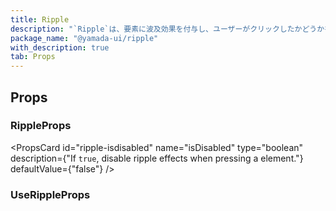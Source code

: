 ```yaml
---
title: Ripple
description: "`Ripple`は、要素に波及効果を付与し、ユーザーがクリックしたかどうかを認識させるコンポーネントです。"
package_name: "@yamada-ui/ripple"
with_description: true
tab: Props
---
```


## Props

### RippleProps

<PropsCard
  id="ripple-onclear"
  name="onClear"
  required
  type="(key: Key) => void"
/>

<PropsCard id="ripple-ripples" name="ripples" required type="RippleOptions[]" />

<PropsCard id="ripple-about" name="about" type="string" />

<PropsCard id="ripple-accesskey" name="accessKey" type="string" />

<PropsCard
  id="ripple-aria-activedescendant"
  name="aria-activedescendant"
  type="string"
/>

<PropsCard id="ripple-aria-atomic" name="aria-atomic" type="Booleanish" />

<PropsCard
  id="ripple-aria-autocomplete"
  name="aria-autocomplete"
  type='"list" | "none" | "inline" | "both"'
/>

<PropsCard
  id="ripple-aria-braillelabel"
  name="aria-braillelabel"
  type="string"
/>

<PropsCard
  id="ripple-aria-brailleroledescription"
  name="aria-brailleroledescription"
  type="string"
/>

<PropsCard id="ripple-aria-busy" name="aria-busy" type="Booleanish" />

<PropsCard
  id="ripple-aria-checked"
  name="aria-checked"
  type='boolean | "true" | "false" | "mixed"'
/>

<PropsCard id="ripple-aria-colcount" name="aria-colcount" type="number" />

<PropsCard id="ripple-aria-colindex" name="aria-colindex" type="number" />

<PropsCard
  id="ripple-aria-colindextext"
  name="aria-colindextext"
  type="string"
/>

<PropsCard id="ripple-aria-colspan" name="aria-colspan" type="number" />

<PropsCard id="ripple-aria-controls" name="aria-controls" type="string" />

<PropsCard
  id="ripple-aria-current"
  name="aria-current"
  type='type ONLY_FOR_FORMAT =
  | boolean
  | "time"
  | "true"
  | "false"
  | "step"
  | "page"
  | "location"
  | "date"'
/>

<PropsCard id="ripple-aria-describedby" name="aria-describedby" type="string" />

<PropsCard id="ripple-aria-description" name="aria-description" type="string" />

<PropsCard id="ripple-aria-details" name="aria-details" type="string" />

<PropsCard id="ripple-aria-disabled" name="aria-disabled" type="Booleanish" />

<PropsCard
  id="ripple-aria-dropeffect"
  name="aria-dropeffect"
  type='"link" | "none" | "copy" | "execute" | "move" | "popup"'
/>

<PropsCard
  id="ripple-aria-errormessage"
  name="aria-errormessage"
  type="string"
/>

<PropsCard id="ripple-aria-expanded" name="aria-expanded" type="Booleanish" />

<PropsCard id="ripple-aria-flowto" name="aria-flowto" type="string" />

<PropsCard id="ripple-aria-grabbed" name="aria-grabbed" type="Booleanish" />

<PropsCard
  id="ripple-aria-haspopup"
  name="aria-haspopup"
  type='type ONLY_FOR_FORMAT =
  | boolean
  | "dialog"
  | "menu"
  | "true"
  | "false"
  | "grid"
  | "listbox"
  | "tree"'
/>

<PropsCard id="ripple-aria-hidden" name="aria-hidden" type="Booleanish" />

<PropsCard
  id="ripple-aria-invalid"
  name="aria-invalid"
  type='boolean | "true" | "false" | "grammar" | "spelling"'
/>

<PropsCard
  id="ripple-aria-keyshortcuts"
  name="aria-keyshortcuts"
  type="string"
/>

<PropsCard id="ripple-aria-label" name="aria-label" type="string" />

<PropsCard id="ripple-aria-labelledby" name="aria-labelledby" type="string" />

<PropsCard id="ripple-aria-level" name="aria-level" type="number" />

<PropsCard
  id="ripple-aria-live"
  name="aria-live"
  type='"off" | "assertive" | "polite"'
/>

<PropsCard id="ripple-aria-modal" name="aria-modal" type="Booleanish" />

<PropsCard id="ripple-aria-multiline" name="aria-multiline" type="Booleanish" />

<PropsCard
  id="ripple-aria-multiselectable"
  name="aria-multiselectable"
  type="Booleanish"
/>

<PropsCard
  id="ripple-aria-orientation"
  name="aria-orientation"
  type='"horizontal" | "vertical"'
/>

<PropsCard id="ripple-aria-owns" name="aria-owns" type="string" />

<PropsCard id="ripple-aria-placeholder" name="aria-placeholder" type="string" />

<PropsCard id="ripple-aria-posinset" name="aria-posinset" type="number" />

<PropsCard
  id="ripple-aria-pressed"
  name="aria-pressed"
  type='boolean | "true" | "false" | "mixed"'
/>

<PropsCard id="ripple-aria-readonly" name="aria-readonly" type="Booleanish" />

<PropsCard
  id="ripple-aria-relevant"
  name="aria-relevant"
  type='type ONLY_FOR_FORMAT =
  | "text"
  | "all"
  | "additions"
  | "additions removals"
  | "additions text"
  | "removals"
  | "removals additions"
  | "removals text"
  | "text additions"
  | "text removals"'
/>

<PropsCard id="ripple-aria-required" name="aria-required" type="Booleanish" />

<PropsCard
  id="ripple-aria-roledescription"
  name="aria-roledescription"
  type="string"
/>

<PropsCard id="ripple-aria-rowcount" name="aria-rowcount" type="number" />

<PropsCard id="ripple-aria-rowindex" name="aria-rowindex" type="number" />

<PropsCard
  id="ripple-aria-rowindextext"
  name="aria-rowindextext"
  type="string"
/>

<PropsCard id="ripple-aria-rowspan" name="aria-rowspan" type="number" />

<PropsCard id="ripple-aria-selected" name="aria-selected" type="Booleanish" />

<PropsCard id="ripple-aria-setsize" name="aria-setsize" type="number" />

<PropsCard
  id="ripple-aria-sort"
  name="aria-sort"
  type='"none" | "ascending" | "descending" | "other"'
/>

<PropsCard id="ripple-aria-valuemax" name="aria-valuemax" type="number" />

<PropsCard id="ripple-aria-valuemin" name="aria-valuemin" type="number" />

<PropsCard id="ripple-aria-valuenow" name="aria-valuenow" type="number" />

<PropsCard id="ripple-aria-valuetext" name="aria-valuetext" type="string" />

<PropsCard
  id="ripple-as"
  name="as"
  type='"symbol" | "object" | "a" | "abbr" | "address" | "area" | "article" | "aside" | "audio" | "b" | "base" | "bdi" | "bdo" | "big" | "blockquote" | "body" | "br" | "button" | "canvas" | ... 149 more ... | "view"'
/>

<PropsCard id="ripple-autocapitalize" name="autoCapitalize" type="string" />

<PropsCard id="ripple-autocorrect" name="autoCorrect" type="string" />

<PropsCard id="ripple-autofocus" name="autoFocus" type="boolean" />

<PropsCard id="ripple-autosave" name="autoSave" type="string" />

<PropsCard id="ripple-classname" name="className" type="string" />

<PropsCard id="ripple-color" name="color" type="string" />

<PropsCard id="ripple-content" name="content" type="string" />

<PropsCard
  id="ripple-contenteditable"
  name="contentEditable"
  type='"inherit" | Booleanish | "plaintext-only"'
/>

<PropsCard id="ripple-contextmenu" name="contextMenu" type="string" />

<PropsCard
  id="ripple-dangerouslysetinnerhtml"
  name="dangerouslySetInnerHTML"
  type="{ __html: string | TrustedHTML }"
/>

<PropsCard id="ripple-datatype" name="datatype" type="string" />

<PropsCard id="ripple-defaultchecked" name="defaultChecked" type="boolean" />

<PropsCard
  id="ripple-defaultvalue"
  name="defaultValue"
  type="string | number | readonly string[]"
/>

<PropsCard id="ripple-dir" name="dir" type="string" />

<PropsCard id="ripple-draggable" name="draggable" type="Booleanish" />

<PropsCard id="ripple-hidden" name="hidden" type="boolean" />

<PropsCard id="ripple-id" name="id" type="string" />

<PropsCard id="ripple-inlist" name="inlist" type="any" />

<PropsCard
  id="ripple-inputmode"
  name="inputMode"
  type='type ONLY_FOR_FORMAT =
  | "search"
  | "text"
  | "none"
  | "tel"
  | "url"
  | "email"
  | "numeric"
  | "decimal"'
/>

<PropsCard id="ripple-is" name="is" type="string" />

<PropsCard
  id="ripple-isdisabled"
  name="isDisabled"
  type="boolean"
  description={"If `true`, disable ripple effects when pressing a element."}
  defaultValue={"false"}
/>

<PropsCard id="ripple-itemid" name="itemID" type="string" />

<PropsCard id="ripple-itemprop" name="itemProp" type="string" />

<PropsCard id="ripple-itemref" name="itemRef" type="string" />

<PropsCard id="ripple-itemscope" name="itemScope" type="boolean" />

<PropsCard id="ripple-itemtype" name="itemType" type="string" />

<PropsCard id="ripple-lang" name="lang" type="string" />

<PropsCard id="ripple-nonce" name="nonce" type="string" />

<PropsCard
  id="ripple-onabort"
  name="onAbort"
  type="ReactEventHandler<HTMLSpanElement>"
/>

<PropsCard
  id="ripple-onabortcapture"
  name="onAbortCapture"
  type="ReactEventHandler<HTMLSpanElement>"
/>

<PropsCard
  id="ripple-onanimationend"
  name="onAnimationEnd"
  type="AnimationEventHandler<HTMLSpanElement>"
/>

<PropsCard
  id="ripple-onanimationendcapture"
  name="onAnimationEndCapture"
  type="AnimationEventHandler<HTMLSpanElement>"
/>

<PropsCard
  id="ripple-onanimationiteration"
  name="onAnimationIteration"
  type="AnimationEventHandler<HTMLSpanElement>"
/>

<PropsCard
  id="ripple-onanimationiterationcapture"
  name="onAnimationIterationCapture"
  type="AnimationEventHandler<HTMLSpanElement>"
/>

<PropsCard
  id="ripple-onanimationstartcapture"
  name="onAnimationStartCapture"
  type="AnimationEventHandler<HTMLSpanElement>"
/>

<PropsCard
  id="ripple-onauxclick"
  name="onAuxClick"
  type="MouseEventHandler<HTMLSpanElement>"
/>

<PropsCard
  id="ripple-onauxclickcapture"
  name="onAuxClickCapture"
  type="MouseEventHandler<HTMLSpanElement>"
/>

<PropsCard
  id="ripple-onbeforeinput"
  name="onBeforeInput"
  type="FormEventHandler<HTMLSpanElement>"
/>

<PropsCard
  id="ripple-onbeforeinputcapture"
  name="onBeforeInputCapture"
  type="FormEventHandler<HTMLSpanElement>"
/>

<PropsCard
  id="ripple-onblur"
  name="onBlur"
  type="FocusEventHandler<HTMLSpanElement>"
/>

<PropsCard
  id="ripple-onblurcapture"
  name="onBlurCapture"
  type="FocusEventHandler<HTMLSpanElement>"
/>

<PropsCard
  id="ripple-oncanplay"
  name="onCanPlay"
  type="ReactEventHandler<HTMLSpanElement>"
/>

<PropsCard
  id="ripple-oncanplaycapture"
  name="onCanPlayCapture"
  type="ReactEventHandler<HTMLSpanElement>"
/>

<PropsCard
  id="ripple-oncanplaythrough"
  name="onCanPlayThrough"
  type="ReactEventHandler<HTMLSpanElement>"
/>

<PropsCard
  id="ripple-oncanplaythroughcapture"
  name="onCanPlayThroughCapture"
  type="ReactEventHandler<HTMLSpanElement>"
/>

<PropsCard
  id="ripple-onchange"
  name="onChange"
  type="FormEventHandler<HTMLSpanElement>"
/>

<PropsCard
  id="ripple-onchangecapture"
  name="onChangeCapture"
  type="FormEventHandler<HTMLSpanElement>"
/>

<PropsCard
  id="ripple-onclick"
  name="onClick"
  type="MouseEventHandler<HTMLSpanElement>"
/>

<PropsCard
  id="ripple-onclickcapture"
  name="onClickCapture"
  type="MouseEventHandler<HTMLSpanElement>"
/>

<PropsCard
  id="ripple-oncompositionend"
  name="onCompositionEnd"
  type="CompositionEventHandler<HTMLSpanElement>"
/>

<PropsCard
  id="ripple-oncompositionendcapture"
  name="onCompositionEndCapture"
  type="CompositionEventHandler<HTMLSpanElement>"
/>

<PropsCard
  id="ripple-oncompositionstart"
  name="onCompositionStart"
  type="CompositionEventHandler<HTMLSpanElement>"
/>

<PropsCard
  id="ripple-oncompositionstartcapture"
  name="onCompositionStartCapture"
  type="CompositionEventHandler<HTMLSpanElement>"
/>

<PropsCard
  id="ripple-oncompositionupdate"
  name="onCompositionUpdate"
  type="CompositionEventHandler<HTMLSpanElement>"
/>

<PropsCard
  id="ripple-oncompositionupdatecapture"
  name="onCompositionUpdateCapture"
  type="CompositionEventHandler<HTMLSpanElement>"
/>

<PropsCard
  id="ripple-oncontextmenu"
  name="onContextMenu"
  type="MouseEventHandler<HTMLSpanElement>"
/>

<PropsCard
  id="ripple-oncontextmenucapture"
  name="onContextMenuCapture"
  type="MouseEventHandler<HTMLSpanElement>"
/>

<PropsCard
  id="ripple-oncopy"
  name="onCopy"
  type="ClipboardEventHandler<HTMLSpanElement>"
/>

<PropsCard
  id="ripple-oncopycapture"
  name="onCopyCapture"
  type="ClipboardEventHandler<HTMLSpanElement>"
/>

<PropsCard
  id="ripple-oncut"
  name="onCut"
  type="ClipboardEventHandler<HTMLSpanElement>"
/>

<PropsCard
  id="ripple-oncutcapture"
  name="onCutCapture"
  type="ClipboardEventHandler<HTMLSpanElement>"
/>

<PropsCard
  id="ripple-ondoubleclick"
  name="onDoubleClick"
  type="MouseEventHandler<HTMLSpanElement>"
/>

<PropsCard
  id="ripple-ondoubleclickcapture"
  name="onDoubleClickCapture"
  type="MouseEventHandler<HTMLSpanElement>"
/>

<PropsCard
  id="ripple-ondragcapture"
  name="onDragCapture"
  type="DragEventHandler<HTMLSpanElement>"
/>

<PropsCard
  id="ripple-ondragendcapture"
  name="onDragEndCapture"
  type="DragEventHandler<HTMLSpanElement>"
/>

<PropsCard
  id="ripple-ondragenter"
  name="onDragEnter"
  type="DragEventHandler<HTMLSpanElement>"
/>

<PropsCard
  id="ripple-ondragentercapture"
  name="onDragEnterCapture"
  type="DragEventHandler<HTMLSpanElement>"
/>

<PropsCard
  id="ripple-ondragexit"
  name="onDragExit"
  type="DragEventHandler<HTMLSpanElement>"
/>

<PropsCard
  id="ripple-ondragexitcapture"
  name="onDragExitCapture"
  type="DragEventHandler<HTMLSpanElement>"
/>

<PropsCard
  id="ripple-ondragleave"
  name="onDragLeave"
  type="DragEventHandler<HTMLSpanElement>"
/>

<PropsCard
  id="ripple-ondragleavecapture"
  name="onDragLeaveCapture"
  type="DragEventHandler<HTMLSpanElement>"
/>

<PropsCard
  id="ripple-ondragover"
  name="onDragOver"
  type="DragEventHandler<HTMLSpanElement>"
/>

<PropsCard
  id="ripple-ondragovercapture"
  name="onDragOverCapture"
  type="DragEventHandler<HTMLSpanElement>"
/>

<PropsCard
  id="ripple-ondragstartcapture"
  name="onDragStartCapture"
  type="DragEventHandler<HTMLSpanElement>"
/>

<PropsCard
  id="ripple-ondrop"
  name="onDrop"
  type="DragEventHandler<HTMLSpanElement>"
/>

<PropsCard
  id="ripple-ondropcapture"
  name="onDropCapture"
  type="DragEventHandler<HTMLSpanElement>"
/>

<PropsCard
  id="ripple-ondurationchange"
  name="onDurationChange"
  type="ReactEventHandler<HTMLSpanElement>"
/>

<PropsCard
  id="ripple-ondurationchangecapture"
  name="onDurationChangeCapture"
  type="ReactEventHandler<HTMLSpanElement>"
/>

<PropsCard
  id="ripple-onemptied"
  name="onEmptied"
  type="ReactEventHandler<HTMLSpanElement>"
/>

<PropsCard
  id="ripple-onemptiedcapture"
  name="onEmptiedCapture"
  type="ReactEventHandler<HTMLSpanElement>"
/>

<PropsCard
  id="ripple-onencrypted"
  name="onEncrypted"
  type="ReactEventHandler<HTMLSpanElement>"
/>

<PropsCard
  id="ripple-onencryptedcapture"
  name="onEncryptedCapture"
  type="ReactEventHandler<HTMLSpanElement>"
/>

<PropsCard
  id="ripple-onended"
  name="onEnded"
  type="ReactEventHandler<HTMLSpanElement>"
/>

<PropsCard
  id="ripple-onendedcapture"
  name="onEndedCapture"
  type="ReactEventHandler<HTMLSpanElement>"
/>

<PropsCard
  id="ripple-onerror"
  name="onError"
  type="ReactEventHandler<HTMLSpanElement>"
/>

<PropsCard
  id="ripple-onerrorcapture"
  name="onErrorCapture"
  type="ReactEventHandler<HTMLSpanElement>"
/>

<PropsCard
  id="ripple-onfocus"
  name="onFocus"
  type="FocusEventHandler<HTMLSpanElement>"
/>

<PropsCard
  id="ripple-onfocuscapture"
  name="onFocusCapture"
  type="FocusEventHandler<HTMLSpanElement>"
/>

<PropsCard
  id="ripple-ongotpointercapture"
  name="onGotPointerCapture"
  type="PointerEventHandler<HTMLSpanElement>"
/>

<PropsCard
  id="ripple-ongotpointercapturecapture"
  name="onGotPointerCaptureCapture"
  type="PointerEventHandler<HTMLSpanElement>"
/>

<PropsCard
  id="ripple-oninput"
  name="onInput"
  type="FormEventHandler<HTMLSpanElement>"
/>

<PropsCard
  id="ripple-oninputcapture"
  name="onInputCapture"
  type="FormEventHandler<HTMLSpanElement>"
/>

<PropsCard
  id="ripple-oninvalid"
  name="onInvalid"
  type="FormEventHandler<HTMLSpanElement>"
/>

<PropsCard
  id="ripple-oninvalidcapture"
  name="onInvalidCapture"
  type="FormEventHandler<HTMLSpanElement>"
/>

<PropsCard
  id="ripple-onkeydown"
  name="onKeyDown"
  type="KeyboardEventHandler<HTMLSpanElement>"
/>

<PropsCard
  id="ripple-onkeydowncapture"
  name="onKeyDownCapture"
  type="KeyboardEventHandler<HTMLSpanElement>"
/>

<PropsCard
  id="ripple-onkeypress"
  name="onKeyPress"
  type="KeyboardEventHandler<HTMLSpanElement>"
/>

<PropsCard
  id="ripple-onkeypresscapture"
  name="onKeyPressCapture"
  type="KeyboardEventHandler<HTMLSpanElement>"
/>

<PropsCard
  id="ripple-onkeyup"
  name="onKeyUp"
  type="KeyboardEventHandler<HTMLSpanElement>"
/>

<PropsCard
  id="ripple-onkeyupcapture"
  name="onKeyUpCapture"
  type="KeyboardEventHandler<HTMLSpanElement>"
/>

<PropsCard
  id="ripple-onload"
  name="onLoad"
  type="ReactEventHandler<HTMLSpanElement>"
/>

<PropsCard
  id="ripple-onloadcapture"
  name="onLoadCapture"
  type="ReactEventHandler<HTMLSpanElement>"
/>

<PropsCard
  id="ripple-onloadeddata"
  name="onLoadedData"
  type="ReactEventHandler<HTMLSpanElement>"
/>

<PropsCard
  id="ripple-onloadeddatacapture"
  name="onLoadedDataCapture"
  type="ReactEventHandler<HTMLSpanElement>"
/>

<PropsCard
  id="ripple-onloadedmetadata"
  name="onLoadedMetadata"
  type="ReactEventHandler<HTMLSpanElement>"
/>

<PropsCard
  id="ripple-onloadedmetadatacapture"
  name="onLoadedMetadataCapture"
  type="ReactEventHandler<HTMLSpanElement>"
/>

<PropsCard
  id="ripple-onloadstart"
  name="onLoadStart"
  type="ReactEventHandler<HTMLSpanElement>"
/>

<PropsCard
  id="ripple-onloadstartcapture"
  name="onLoadStartCapture"
  type="ReactEventHandler<HTMLSpanElement>"
/>

<PropsCard
  id="ripple-onlostpointercapture"
  name="onLostPointerCapture"
  type="PointerEventHandler<HTMLSpanElement>"
/>

<PropsCard
  id="ripple-onlostpointercapturecapture"
  name="onLostPointerCaptureCapture"
  type="PointerEventHandler<HTMLSpanElement>"
/>

<PropsCard
  id="ripple-onmousedown"
  name="onMouseDown"
  type="MouseEventHandler<HTMLSpanElement>"
/>

<PropsCard
  id="ripple-onmousedowncapture"
  name="onMouseDownCapture"
  type="MouseEventHandler<HTMLSpanElement>"
/>

<PropsCard
  id="ripple-onmouseenter"
  name="onMouseEnter"
  type="MouseEventHandler<HTMLSpanElement>"
/>

<PropsCard
  id="ripple-onmouseleave"
  name="onMouseLeave"
  type="MouseEventHandler<HTMLSpanElement>"
/>

<PropsCard
  id="ripple-onmousemove"
  name="onMouseMove"
  type="MouseEventHandler<HTMLSpanElement>"
/>

<PropsCard
  id="ripple-onmousemovecapture"
  name="onMouseMoveCapture"
  type="MouseEventHandler<HTMLSpanElement>"
/>

<PropsCard
  id="ripple-onmouseout"
  name="onMouseOut"
  type="MouseEventHandler<HTMLSpanElement>"
/>

<PropsCard
  id="ripple-onmouseoutcapture"
  name="onMouseOutCapture"
  type="MouseEventHandler<HTMLSpanElement>"
/>

<PropsCard
  id="ripple-onmouseover"
  name="onMouseOver"
  type="MouseEventHandler<HTMLSpanElement>"
/>

<PropsCard
  id="ripple-onmouseovercapture"
  name="onMouseOverCapture"
  type="MouseEventHandler<HTMLSpanElement>"
/>

<PropsCard
  id="ripple-onmouseup"
  name="onMouseUp"
  type="MouseEventHandler<HTMLSpanElement>"
/>

<PropsCard
  id="ripple-onmouseupcapture"
  name="onMouseUpCapture"
  type="MouseEventHandler<HTMLSpanElement>"
/>

<PropsCard
  id="ripple-onpaste"
  name="onPaste"
  type="ClipboardEventHandler<HTMLSpanElement>"
/>

<PropsCard
  id="ripple-onpastecapture"
  name="onPasteCapture"
  type="ClipboardEventHandler<HTMLSpanElement>"
/>

<PropsCard
  id="ripple-onpause"
  name="onPause"
  type="ReactEventHandler<HTMLSpanElement>"
/>

<PropsCard
  id="ripple-onpausecapture"
  name="onPauseCapture"
  type="ReactEventHandler<HTMLSpanElement>"
/>

<PropsCard
  id="ripple-onplay"
  name="onPlay"
  type="ReactEventHandler<HTMLSpanElement>"
/>

<PropsCard
  id="ripple-onplaycapture"
  name="onPlayCapture"
  type="ReactEventHandler<HTMLSpanElement>"
/>

<PropsCard
  id="ripple-onplaying"
  name="onPlaying"
  type="ReactEventHandler<HTMLSpanElement>"
/>

<PropsCard
  id="ripple-onplayingcapture"
  name="onPlayingCapture"
  type="ReactEventHandler<HTMLSpanElement>"
/>

<PropsCard
  id="ripple-onpointercancel"
  name="onPointerCancel"
  type="PointerEventHandler<HTMLSpanElement>"
/>

<PropsCard
  id="ripple-onpointercancelcapture"
  name="onPointerCancelCapture"
  type="PointerEventHandler<HTMLSpanElement>"
/>

<PropsCard
  id="ripple-onpointerdown"
  name="onPointerDown"
  type="PointerEventHandler<HTMLSpanElement>"
/>

<PropsCard
  id="ripple-onpointerdowncapture"
  name="onPointerDownCapture"
  type="PointerEventHandler<HTMLSpanElement>"
/>

<PropsCard
  id="ripple-onpointerenter"
  name="onPointerEnter"
  type="PointerEventHandler<HTMLSpanElement>"
/>

<PropsCard
  id="ripple-onpointerentercapture"
  name="onPointerEnterCapture"
  type="PointerEventHandler<HTMLSpanElement>"
/>

<PropsCard
  id="ripple-onpointerleave"
  name="onPointerLeave"
  type="PointerEventHandler<HTMLSpanElement>"
/>

<PropsCard
  id="ripple-onpointerleavecapture"
  name="onPointerLeaveCapture"
  type="PointerEventHandler<HTMLSpanElement>"
/>

<PropsCard
  id="ripple-onpointermove"
  name="onPointerMove"
  type="PointerEventHandler<HTMLSpanElement>"
/>

<PropsCard
  id="ripple-onpointermovecapture"
  name="onPointerMoveCapture"
  type="PointerEventHandler<HTMLSpanElement>"
/>

<PropsCard
  id="ripple-onpointerout"
  name="onPointerOut"
  type="PointerEventHandler<HTMLSpanElement>"
/>

<PropsCard
  id="ripple-onpointeroutcapture"
  name="onPointerOutCapture"
  type="PointerEventHandler<HTMLSpanElement>"
/>

<PropsCard
  id="ripple-onpointerover"
  name="onPointerOver"
  type="PointerEventHandler<HTMLSpanElement>"
/>

<PropsCard
  id="ripple-onpointerovercapture"
  name="onPointerOverCapture"
  type="PointerEventHandler<HTMLSpanElement>"
/>

<PropsCard
  id="ripple-onpointerup"
  name="onPointerUp"
  type="PointerEventHandler<HTMLSpanElement>"
/>

<PropsCard
  id="ripple-onpointerupcapture"
  name="onPointerUpCapture"
  type="PointerEventHandler<HTMLSpanElement>"
/>

<PropsCard
  id="ripple-onprogress"
  name="onProgress"
  type="ReactEventHandler<HTMLSpanElement>"
/>

<PropsCard
  id="ripple-onprogresscapture"
  name="onProgressCapture"
  type="ReactEventHandler<HTMLSpanElement>"
/>

<PropsCard
  id="ripple-onratechange"
  name="onRateChange"
  type="ReactEventHandler<HTMLSpanElement>"
/>

<PropsCard
  id="ripple-onratechangecapture"
  name="onRateChangeCapture"
  type="ReactEventHandler<HTMLSpanElement>"
/>

<PropsCard
  id="ripple-onreset"
  name="onReset"
  type="FormEventHandler<HTMLSpanElement>"
/>

<PropsCard
  id="ripple-onresetcapture"
  name="onResetCapture"
  type="FormEventHandler<HTMLSpanElement>"
/>

<PropsCard
  id="ripple-onresize"
  name="onResize"
  type="ReactEventHandler<HTMLSpanElement>"
/>

<PropsCard
  id="ripple-onresizecapture"
  name="onResizeCapture"
  type="ReactEventHandler<HTMLSpanElement>"
/>

<PropsCard
  id="ripple-onscroll"
  name="onScroll"
  type="UIEventHandler<HTMLSpanElement>"
/>

<PropsCard
  id="ripple-onscrollcapture"
  name="onScrollCapture"
  type="UIEventHandler<HTMLSpanElement>"
/>

<PropsCard
  id="ripple-onseeked"
  name="onSeeked"
  type="ReactEventHandler<HTMLSpanElement>"
/>

<PropsCard
  id="ripple-onseekedcapture"
  name="onSeekedCapture"
  type="ReactEventHandler<HTMLSpanElement>"
/>

<PropsCard
  id="ripple-onseeking"
  name="onSeeking"
  type="ReactEventHandler<HTMLSpanElement>"
/>

<PropsCard
  id="ripple-onseekingcapture"
  name="onSeekingCapture"
  type="ReactEventHandler<HTMLSpanElement>"
/>

<PropsCard
  id="ripple-onselect"
  name="onSelect"
  type="ReactEventHandler<HTMLSpanElement>"
/>

<PropsCard
  id="ripple-onselectcapture"
  name="onSelectCapture"
  type="ReactEventHandler<HTMLSpanElement>"
/>

<PropsCard
  id="ripple-onstalled"
  name="onStalled"
  type="ReactEventHandler<HTMLSpanElement>"
/>

<PropsCard
  id="ripple-onstalledcapture"
  name="onStalledCapture"
  type="ReactEventHandler<HTMLSpanElement>"
/>

<PropsCard
  id="ripple-onsubmit"
  name="onSubmit"
  type="FormEventHandler<HTMLSpanElement>"
/>

<PropsCard
  id="ripple-onsubmitcapture"
  name="onSubmitCapture"
  type="FormEventHandler<HTMLSpanElement>"
/>

<PropsCard
  id="ripple-onsuspend"
  name="onSuspend"
  type="ReactEventHandler<HTMLSpanElement>"
/>

<PropsCard
  id="ripple-onsuspendcapture"
  name="onSuspendCapture"
  type="ReactEventHandler<HTMLSpanElement>"
/>

<PropsCard
  id="ripple-ontimeupdate"
  name="onTimeUpdate"
  type="ReactEventHandler<HTMLSpanElement>"
/>

<PropsCard
  id="ripple-ontimeupdatecapture"
  name="onTimeUpdateCapture"
  type="ReactEventHandler<HTMLSpanElement>"
/>

<PropsCard
  id="ripple-ontouchcancel"
  name="onTouchCancel"
  type="TouchEventHandler<HTMLSpanElement>"
/>

<PropsCard
  id="ripple-ontouchcancelcapture"
  name="onTouchCancelCapture"
  type="TouchEventHandler<HTMLSpanElement>"
/>

<PropsCard
  id="ripple-ontouchend"
  name="onTouchEnd"
  type="TouchEventHandler<HTMLSpanElement>"
/>

<PropsCard
  id="ripple-ontouchendcapture"
  name="onTouchEndCapture"
  type="TouchEventHandler<HTMLSpanElement>"
/>

<PropsCard
  id="ripple-ontouchmove"
  name="onTouchMove"
  type="TouchEventHandler<HTMLSpanElement>"
/>

<PropsCard
  id="ripple-ontouchmovecapture"
  name="onTouchMoveCapture"
  type="TouchEventHandler<HTMLSpanElement>"
/>

<PropsCard
  id="ripple-ontouchstart"
  name="onTouchStart"
  type="TouchEventHandler<HTMLSpanElement>"
/>

<PropsCard
  id="ripple-ontouchstartcapture"
  name="onTouchStartCapture"
  type="TouchEventHandler<HTMLSpanElement>"
/>

<PropsCard
  id="ripple-ontransitionend"
  name="onTransitionEnd"
  type="TransitionEventHandler<HTMLSpanElement>"
/>

<PropsCard
  id="ripple-ontransitionendcapture"
  name="onTransitionEndCapture"
  type="TransitionEventHandler<HTMLSpanElement>"
/>

<PropsCard
  id="ripple-onvolumechange"
  name="onVolumeChange"
  type="ReactEventHandler<HTMLSpanElement>"
/>

<PropsCard
  id="ripple-onvolumechangecapture"
  name="onVolumeChangeCapture"
  type="ReactEventHandler<HTMLSpanElement>"
/>

<PropsCard
  id="ripple-onwaiting"
  name="onWaiting"
  type="ReactEventHandler<HTMLSpanElement>"
/>

<PropsCard
  id="ripple-onwaitingcapture"
  name="onWaitingCapture"
  type="ReactEventHandler<HTMLSpanElement>"
/>

<PropsCard
  id="ripple-onwheel"
  name="onWheel"
  type="WheelEventHandler<HTMLSpanElement>"
/>

<PropsCard
  id="ripple-onwheelcapture"
  name="onWheelCapture"
  type="WheelEventHandler<HTMLSpanElement>"
/>

<PropsCard id="ripple-prefix" name="prefix" type="string" />

<PropsCard id="ripple-property" name="property" type="string" />

<PropsCard id="ripple-radiogroup" name="radioGroup" type="string" />

<PropsCard id="ripple-rel" name="rel" type="string" />

<PropsCard id="ripple-resource" name="resource" type="string" />

<PropsCard id="ripple-results" name="results" type="number" />

<PropsCard id="ripple-rev" name="rev" type="string" />

<PropsCard id="ripple-role" name="role" type="AriaRole" />

<PropsCard id="ripple-security" name="security" type="string" />

<PropsCard id="ripple-slot" name="slot" type="string" />

<PropsCard id="ripple-spellcheck" name="spellCheck" type="Booleanish" />

<PropsCard
  id="ripple-suppresscontenteditablewarning"
  name="suppressContentEditableWarning"
  type="boolean"
/>

<PropsCard
  id="ripple-suppresshydrationwarning"
  name="suppressHydrationWarning"
  type="boolean"
/>

<PropsCard id="ripple-tabindex" name="tabIndex" type="number" />

<PropsCard id="ripple-title" name="title" type="string" />

<PropsCard id="ripple-translate" name="translate" type='"yes" | "no"' />

<PropsCard id="ripple-typeof" name="typeof" type="string" />

<PropsCard id="ripple-unselectable" name="unselectable" type='"on" | "off"' />

<PropsCard id="ripple-vocab" name="vocab" type="string" />

### UseRippleProps

<PropsCard id="useripple-disabled" name="disabled" type="boolean" />

<PropsCard id="useripple-isdisabled" name="isDisabled" type="boolean" />

<PropsCard
  id="useripple-onpointerdown"
  name="onPointerDown"
  type="PointerEventHandler<T>"
/>
